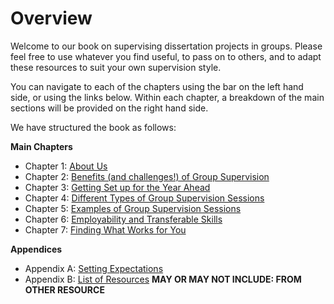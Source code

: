# Overview {.unnumbered}

Welcome to our book on supervising dissertation projects in groups. Please feel free to use whatever you find useful, to pass on to others, and to adapt these resources to suit your own supervision style. 

You can navigate to each of the chapters using the bar on the left hand side, or using the links below. Within each chapter, a breakdown of the main sections will be provided on the right hand side. 

We have structured the book as follows:

**Main Chapters**

- Chapter 1: [About Us](#about_us)
- Chapter 2: [Benefits (and challenges!) of Group Supervision](#benefits)
- Chapter 3: [Getting Set up for the Year Ahead](#set_up)
- Chapter 4: [Different Types of Group Supervision Sessions](#supervision_types)
- Chapter 5: [Examples of Group Supervision Sessions](#supervision_examples)
- Chapter 6: [Employability and Transferable Skills](#employability)
- Chapter 7: [Finding What Works for You](#what_works)

**Appendices**

- Appendix A: [Setting Expectations](#appendix_a)
- Appendix B: [List of Resources](#appendix_b) **MAY OR MAY NOT INCLUDE: FROM OTHER RESOURCE** 
